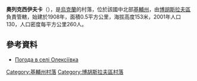 {{coord|49|35|56|N|31|7|51|E|scale:30000|display=title}}

'''奧列克西伊夫卡'''（{{lang-uk|Олексіївка}}），是[[烏克蘭|烏克蘭]]的村落，位於該國中北部[[基輔州|基輔州]]，由[[博胡斯拉夫區|博胡斯拉夫區]]負責管轄，始建於1908年，面積0.5平方公里，海拔高度153米，2001年人口130，人口密度每平方公里260人。

==參考資料==
* [http://weather.in.ua/ua/kievskaja/18816 Погода в селі Олексіївка] {{Wayback|url=http://weather.in.ua/ua/kievskaja/18816 |date=20160509134026 }}

{{DEFAULTSORT:Олексіївка}}
[[Category:基輔州村落|Category:基輔州村落]]
[[Category:博胡斯拉夫區村落|Category:博胡斯拉夫區村落]]


{{Kiev-geo-stub}}